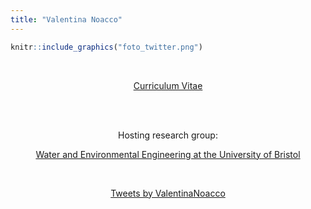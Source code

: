 ```yaml
---
title: "Valentina Noacco"
---
```


```r
knitr::include_graphics("foto_twitter.png")
```

<center>
[<i class="fa fa-envelope-o"></i>](mailto:valentina.noacco@bristol.ac.uk) \ \ \ \ [<i class="fa fa-institution"></i>](http://www.bristol.ac.uk/engineering/people/valentina-noacco/overview.html) \ \ \ [<i class="fa fa-graduation-cap"></i>](https://scholar.google.co.uk/citations?user=6RfiljEAAAAJ&hl=en) \ \ \ [<i class="fa fa-twitter"></i>](https://twitter.com/valentinanoacco)
</center>

<center>
<a href="V_NOACCO_CV_02_07_2018#" class="download" title="CV">Curriculum Vitae</a>	

<br>
<br>

Hosting research group:

[Water and Environmental Engineering at the University of Bristol](http://www.bristol.ac.uk/engineering/research/water/)

<br>

<a class="twitter-timeline" data-width="400" data-height="400" href="https://twitter.com/ValentinaNoacco?ref_src=twsrc%5Etfw">Tweets by ValentinaNoacco</a> <script async src="https://platform.twitter.com/widgets.js" charset="utf-8"></script>

